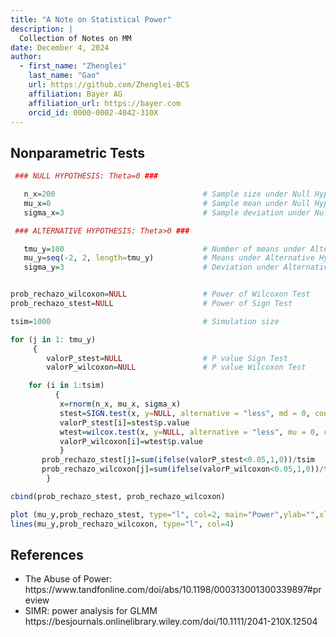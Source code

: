 ```yaml
---
title: "A Note on Statistical Power"
description: | 
  Collection of Notes on MM
date: December 4, 2024
author:
  - first_name: "Zhenglei"
    last_name: "Gao"
    url: https://github.com/Zhenglei-BCS
    affiliation: Bayer AG
    affiliation_url: https://bayer.com
    orcid_id: 0000-0002-4042-310X
---
```


## Nonparametric Tests

```r
 ### NULL HYPOTHESIS: Theta=0 ###

   n_x=200                                 # Sample size under Null Hypothesis
   mu_x=0                                  # Sample mean under Null Hypothesis
   sigma_x=3                               # Sample deviation under Null Hypotesis

 ### ALTERNATIVE HYPOTHESIS: Theta>0 ###

   tmu_y=100                               # Number of means under Alternative Hypothesis
   mu_y=seq(-2, 2, length=tmu_y)           # Means under Alternative Hypothesis
   sigma_y=3                               # Deviation under Alternative Hypothesis


prob_rechazo_wilcoxon=NULL                 # Power of Wilcoxon Test
prob_rechazo_stest=NULL                    # Power of Sign Test

tsim=1000                                  # Simulation size

for (j in 1: tmu_y)
     {
        valorP_stest=NULL                  # P value Sign Test
        valorP_wilcoxon=NULL               # P value Wilcoxon Test

    for (i in 1:tsim)
          {
           x=rnorm(n_x, mu_x, sigma_x)
           stest=SIGN.test(x, y=NULL, alternative = "less", md = 0, conf.level = 0.95)
           valorP_stest[i]=stest$p.value
           wtest=wilcox.test(x, y=NULL, alternative = "less", mu = 0, conf.level = 0.95)
           valorP_wilcoxon[i]=wtest$p.value
           }
       prob_rechazo_stest[j]=sum(ifelse(valorP_stest<0.05,1,0))/tsim
       prob_rechazo_wilcoxon[j]=sum(ifelse(valorP_wilcoxon<0.05,1,0))/tsim
        }

cbind(prob_rechazo_stest, prob_rechazo_wilcoxon)

plot (mu_y,prob_rechazo_stest, type="l", col=2, main="Power",ylab="",xlab="")
lines(mu_y,prob_rechazo_wilcoxon, type="l", col=4)
```



## References

- The Abuse of Power: https://www.tandfonline.com/doi/abs/10.1198/000313001300339897#preview
- SIMR: power analysis for GLMM https://besjournals.onlinelibrary.wiley.com/doi/10.1111/2041-210X.12504